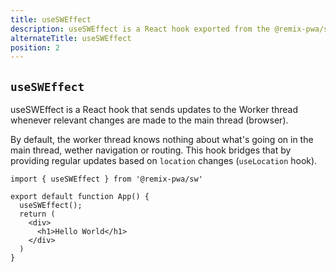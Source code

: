 ```yaml
---
title: useSWEffect
description: useSWEffect is a React hook exported from the @remix-pwa/sw package that updates the Service Worker with changes in the main thread. 
alternateTitle: useSWEffect
position: 2
---
```







## `useSWEffect`

useSWEffect is a React hook that sends updates to the Worker thread whenever relevant changes are made to the main thread (browser).

By default, the worker thread knows nothing about what's going on in the main thread, wether navigation or routing. This hook
bridges that by providing regular updates based on `location` changes (`useLocation` hook). 

```tsx {{ filename:'root.tsx' }}
import { useSWEffect } from '@remix-pwa/sw'

export default function App() {
  useSWEffect();
  return (
    <div>
      <h1>Hello World</h1>
    </div>
  )
}
```